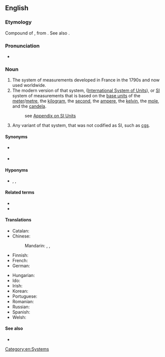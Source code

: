 {{also|metric-system}}
==English==

===Etymology===
Compound of {{compound|en|metric|system}}, from {{der|en|fr|métrique}}. See also {{m|en|meter}}.

===Pronunciation===
* {{IPA|en|/ˈmɛtɹɪk ˌsɪstəm/}}

===Noun===
{{en-noun|?}}

# The system of measurements developed in France in the 1790s and now used worldwide.
# The modern version of that system, {{w|Systeme Internationale d'Unites}} ([[International System of Units]]), or [[SI]] system of measurements that is based on the [[base unit]]s of the [[meter]]/[[metre]], the [[kilogram]], the [[second]], the [[ampere]], the [[kelvin]], the [[mole]], and the [[candela]].
#: see [[Appendix:SI_units|Appendix on SI Units]]
# Any variant of that system, that was not codified as SI, such as [[cgs]].

====Synonyms====
* {{l|en|metric}} {{qualifier|abbreviation}}
* {{sense|système international}} {{l|en|SI}}

====Hyponyms====
* {{sense|variants}} {{l|en|cgs}}, {{l|en|mks}}, {{l|en|MTS}}

====Related terms====
* {{l|en|metrication}}
* {{l|en|metric conversion}}

====Translations====
{{trans-top|system of measurements developed in France}}
* Catalan: {{t|ca|sistema mètric|m}}
* Chinese:
*: Mandarin: {{t|cmn|國際公制}}, {{t|cmn|国际公制|tr=guójì gōngzhì}}, {{q|short form}} {{t+|cmn|公制|tr=gōngzhì}}
* Finnish: {{t|fi|metrijärjestelmä}}
* French: {{t+|fr|système métrique|m}}
* German: {{t|de|metrisches System|n}}
{{trans-mid}}
* Hungarian: {{t+|hu|méterrendszer}}
* Ido: {{t|io|metrala sistemo}}
* Irish: {{t|ga|córas méadrach|m}}
* Korean: {{t+|ko|미터빕}}
* Portuguese: {{t+|pt|sistema métrico}}
* Romanian: {{t+|ro|sistem metric|n}}
* Russian: {{t|ru|метри́ческая систе́ма|f}}
* Spanish: {{t|es|sistema métrico|m}}
* Welsh: {{t|cy|system fedrig|f}}
{{trans-bottom}}

{{trans-see|International System of Units}}

====See also====
* {{l|en|decimalization}}

[[Category:en:Systems]]